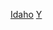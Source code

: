 {{United States topic|prefix=:Category:各年}}
{{Commons category|Idaho by year}}

[[Category:美国各州各年|Idaho]]
[[Category:爱达荷州各时期历史|Y]]